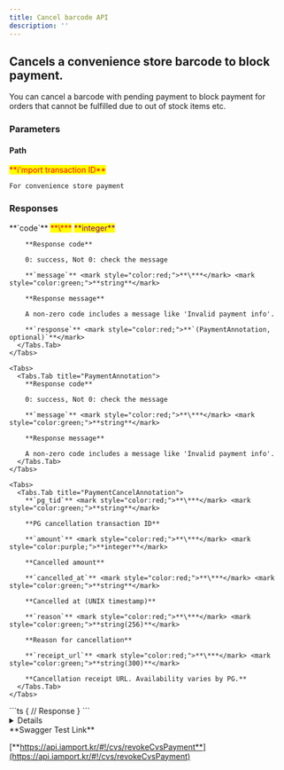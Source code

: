 ```yaml
---
title: Cancel barcode API
description: ''
---
```



## Cancels a convenience store barcode to block payment.

<Swagger method="delete" path="/cvs/{imp_uid}" baseUrl="https://api.iamport.kr" summary="Cancels a convenience store barcode to block payment.">
  <SwaggerDescription>
    You can cancel a barcode with pending payment to block payment for orders that cannot be fulfilled due to out of stock items etc.
  </SwaggerDescription>

  ### Parameters

  #### Path

  <SwaggerParameter name="imp_uid" type="String" required="true">
    <mark style="color:red;">**i'mport transaction ID**</mark>

    For convenience store payment
  </SwaggerParameter>

  ### Responses

  <SwaggerResponse status="200: OK" description="Success">
    <Tabs>
      <Tabs.Tab title="PaymentResponse">
        **`code`** <mark style="color:red;">**\***</mark> <mark style="color:purple;">**integer**</mark>

        **Response code**

        0: success, Not 0: check the message

        **`message`** <mark style="color:red;">**\***</mark> <mark style="color:green;">**string**</mark>

        **Response message**

        A non-zero code includes a message like 'Invalid payment info'.

        **`response`** <mark style="color:red;">**`(PaymentAnnotation, optional)`**</mark>
      </Tabs.Tab>
    </Tabs>

    <Tabs>
      <Tabs.Tab title="PaymentAnnotation">
        **Response code**

        0: success, Not 0: check the message

        **`message`** <mark style="color:red;">**\***</mark> <mark style="color:green;">**string**</mark>

        **Response message**

        A non-zero code includes a message like 'Invalid payment info'.
      </Tabs.Tab>
    </Tabs>

    <Tabs>
      <Tabs.Tab title="PaymentCancelAnnotation">
        **`pg_tid`** <mark style="color:red;">**\***</mark> <mark style="color:green;">**string**</mark>

        **PG cancellation transaction ID**

        **`amount`** <mark style="color:red;">**\***</mark> <mark style="color:purple;">**integer**</mark>

        **Cancelled amount**

        **`cancelled_at`** <mark style="color:red;">**\***</mark> <mark style="color:green;">**string**</mark>

        **Cancelled at (UNIX timestamp)**

        **`reason`** <mark style="color:red;">**\***</mark> <mark style="color:green;">**string(256)**</mark>

        **Reason for cancellation**

        **`receipt_url`** <mark style="color:red;">**\***</mark> <mark style="color:green;">**string(300)**</mark>

        **Cancellation receipt URL. Availability varies by PG.**
      </Tabs.Tab>
    </Tabs>
  </SwaggerResponse>

  <SwaggerResponse status="401: Unauthorized" description="Missing or invalid access token">
    ```ts
    {
      // Response
    }
    ```
  </SwaggerResponse>
</Swagger>

<Details>
  <Details.Summary>Response Model Schema</Details.Summary>

  <Details.Content>
    ```json
    {
      "code": 0,
      "message": "string",
      "response": {
        "imp_uid": "string",
        "merchant_uid": "string",
        "pay_method": "string",
        "channel": "pc",
        "pg_provider": "string",
        "emb_pg_provider": "string",
        "pg_tid": "string",
        "pg_id": "string",
        "escrow": true,
        "apply_num": "string",
        "bank_code": "string",
        "bank_name": "string",
        "card_code": "string",
        "card_name": "string",
        "card_quota": 0,
        "card_number": "string",
        "card_type": "null",
        "vbank_code": "string",
        "vbank_name": "string",
        "vbank_num": "string",
        "vbank_holder": "string",
        "vbank_date": 0,
        "vbank_issued_at": 0,
        "name": "string",
        "amount": 0,
        "cancel_amount": 0,
        "currency": "string",
        "buyer_name": "string",
        "buyer_email": "string",
        "buyer_tel": "string",
        "buyer_addr": "string",
        "buyer_postcode": "string",
        "custom_data": "string",
        "user_agent": "string",
        "status": "ready",
        "started_at": 0,
        "paid_at": 0,
        "failed_at": 0,
        "cancelled_at": 0,
        "fail_reason": "string",
        "cancel_reason": "string",
        "receipt_url": "string",
        "cancel_history": [
          {
            "pg_tid": "string",
            "amount": 0,
            "cancelled_at": 0,
            "reason": "string",
            "receipt_url": "string"
          }
        ],
        "cancel_receipt_urls": ["string"],
        "cash_receipt_issued": true,
        "customer_uid": "string",
        "customer_uid_usage": "issue"
      }
    }
    ```
  </Details.Content>
</Details>

<Hint style="success">
  **Swagger Test Link**

  [**https://api.iamport.kr/#!/cvs/revokeCvsPayment**](https://api.iamport.kr/#!/cvs/revokeCvsPayment)
</Hint>
